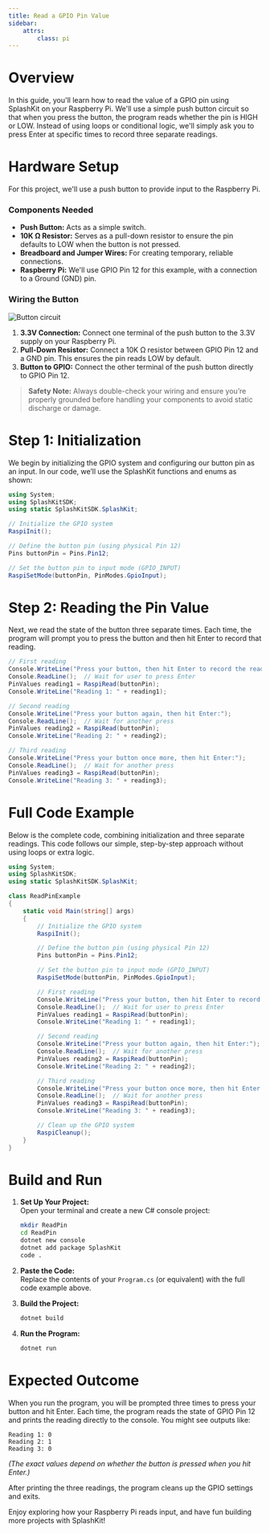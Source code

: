 ```yaml
---
title: Read a GPIO Pin Value
sidebar:
    attrs:
        class: pi
---
```



# Overview

In this guide, you'll learn how to read the value of a GPIO pin using SplashKit on your Raspberry Pi. We'll use a simple push button circuit so that when you press the button, the program reads whether the pin is HIGH or LOW. Instead of using loops or conditional logic, we'll simply ask you to press Enter at specific times to record three separate readings.

# Hardware Setup

For this project, we'll use a push button to provide input to the Raspberry Pi.

### Components Needed

- **Push Button:** Acts as a simple switch.
- **10K Ω Resistor:** Serves as a pull-down resistor to ensure the pin defaults to LOW when the button is not pressed.
- **Breadboard and Jumper Wires:** For creating temporary, reliable connections.
- **Raspberry Pi:** We'll use GPIO Pin 12 for this example, with a connection to a Ground (GND) pin.

### Wiring the Button

![Button circuit](./images/button%20circuit.png)

1. **3.3V Connection:** Connect one terminal of the push button to the 3.3V supply on your Raspberry Pi.
2. **Pull-Down Resistor:** Connect a 10K Ω resistor between GPIO Pin 12 and a GND pin. This ensures the pin reads LOW by default.
3. **Button to GPIO:** Connect the other terminal of the push button directly to GPIO Pin 12.

> **Safety Note:** Always double-check your wiring and ensure you’re properly grounded before handling your components to avoid static discharge or damage.

# Step 1: Initialization

We begin by initializing the GPIO system and configuring our button pin as an input. In our code, we’ll use the SplashKit functions and enums as shown:

```csharp
using System;
using SplashKitSDK;
using static SplashKitSDK.SplashKit;

// Initialize the GPIO system
RaspiInit();

// Define the button pin (using physical Pin 12)
Pins buttonPin = Pins.Pin12;

// Set the button pin to input mode (GPIO_INPUT)
RaspiSetMode(buttonPin, PinModes.GpioInput);
```

# Step 2: Reading the Pin Value

Next, we read the state of the button three separate times. Each time, the program will prompt you to press the button and then hit Enter to record that reading.

```csharp
// First reading
Console.WriteLine("Press your button, then hit Enter to record the reading:");
Console.ReadLine();  // Wait for user to press Enter
PinValues reading1 = RaspiRead(buttonPin);
Console.WriteLine("Reading 1: " + reading1);

// Second reading
Console.WriteLine("Press your button again, then hit Enter:");
Console.ReadLine();  // Wait for another press
PinValues reading2 = RaspiRead(buttonPin);
Console.WriteLine("Reading 2: " + reading2);

// Third reading
Console.WriteLine("Press your button once more, then hit Enter:");
Console.ReadLine();  // Wait for another press
PinValues reading3 = RaspiRead(buttonPin);
Console.WriteLine("Reading 3: " + reading3);
```

# Full Code Example

Below is the complete code, combining initialization and three separate readings. This code follows our simple, step-by-step approach without using loops or extra logic.

<Accordion>
  <AccordionItem header="Full Code (C#)">
  
  ```csharp
  using System;
  using SplashKitSDK;
  using static SplashKitSDK.SplashKit;
  
  class ReadPinExample
  {
      static void Main(string[] args)
      {
          // Initialize the GPIO system
          RaspiInit();
  
          // Define the button pin (using physical Pin 12)
          Pins buttonPin = Pins.Pin12;
  
          // Set the button pin to input mode (GPIO_INPUT)
          RaspiSetMode(buttonPin, PinModes.GpioInput);
  
          // First reading
          Console.WriteLine("Press your button, then hit Enter to record the reading:");
          Console.ReadLine();  // Wait for user to press Enter
          PinValues reading1 = RaspiRead(buttonPin);
          Console.WriteLine("Reading 1: " + reading1);
  
          // Second reading
          Console.WriteLine("Press your button again, then hit Enter:");
          Console.ReadLine();  // Wait for another press
          PinValues reading2 = RaspiRead(buttonPin);
          Console.WriteLine("Reading 2: " + reading2);
  
          // Third reading
          Console.WriteLine("Press your button once more, then hit Enter:");
          Console.ReadLine();  // Wait for another press
          PinValues reading3 = RaspiRead(buttonPin);
          Console.WriteLine("Reading 3: " + reading3);
  
          // Clean up the GPIO system
          RaspiCleanup();
      }
  }
  ```
  
  </AccordionItem>
</Accordion>

# Build and Run

1. **Set Up Your Project:**  
   Open your terminal and create a new C# console project:
   
   ```bash
   mkdir ReadPin
   cd ReadPin
   dotnet new console
   dotnet add package SplashKit
   code .
   ```
   
2. **Paste the Code:**  
   Replace the contents of your `Program.cs` (or equivalent) with the full code example above.

3. **Build the Project:**
   
   ```bash
   dotnet build
   ```

4. **Run the Program:**
   
   ```bash
   dotnet run
   ```

# Expected Outcome

When you run the program, you will be prompted three times to press your button and hit Enter. Each time, the program reads the state of GPIO Pin 12 and prints the reading directly to the console. You might see outputs like:

```
Reading 1: 0
Reading 2: 1
Reading 3: 0
```

*(The exact values depend on whether the button is pressed when you hit Enter.)*

After printing the three readings, the program cleans up the GPIO settings and exits.

Enjoy exploring how your Raspberry Pi reads input, and have fun building more projects with SplashKit!